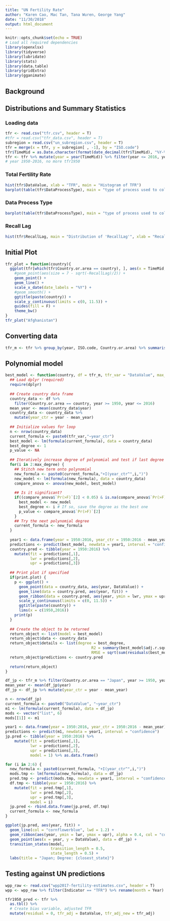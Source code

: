 ```yaml
---
title: "UN Fertility Rate"
author: "Karen Cao, Mac Tan, Tana Wuren, George Yang"
date: "11/30/2018"
output: html_document
---
```


```r
knitr::opts_chunk$set(echo = TRUE)
# Load all required dependencies
library(openxlsx)
library(tidyverse)
library(lubridate)
library(stats)
library(data.table)
library(gridExtra)
library(gganimate)
```

## Background


## Distributions and Summary Statistics

### Loading data


```r
tfr <- read.csv("tfr.csv", header = T)
#tfr = read.csv("tfr_data.csv", header = T)
subregion = read.csv("un_subregion.csv", header = T)
tfr = merge(x = tfr, y = subregion[ , -1], by = "ISO.code")
tfr$TimeMid = as.Date.character(format(date_decimal(tfr$TimeMid), "%Y-%m-%d"))
tfr <- tfr %>% mutate(year = year(TimeMid)) %>% filter(year <= 2016, year >= 1950)
# year 1950-2016, no more tfr1950
```

### Total Fertility Rate
```r
hist(tfr$DataValue, xlab = "TFR", main = "Histogram of TFR")
barplot(table(tfr$DataProcessType), main = "type of process used to collect the data")
```

### Data Process Type
```r
barplot(table(tfr$DataProcessType), main = "type of process used to collect the data")
```

### Recall Lag
```r
hist(tfr$RecallLag, main = "Distribution of 'RecallLag'", xlab = "RecallLag")
```

## Initial Plot
```r
tfr_plot = function(country){
  ggplot(tfr[which(tfr$Country.or.area == country), ], aes(x = TimeMid, y = DataValue, col = Series)) + 
    #geom_point(aes(size = 7 - sqrt(-RecallLag)/2)) + 
    geom_point() +
    geom_line() + 
    scale_x_date(date_labels = "%Y") + 
    #geom_smooth() + 
    ggtitle(paste(country)) + 
    scale_y_continuous(limits = c(0, 11.5)) + 
    guides(fill = F) + 
    theme_bw()
}
tfr_plot("Afghanistan")
```

## Converting data
```r
tfr_m <- tfr %>% group_by(year, ISO.code, Country.or.area) %>% summarise(DataValue = mean(DataValue)) %>% arrange(ISO.code, year) %>% ungroup()
```

## Polynomial model
```r
best_model <- function(country, df = tfr_m, tfr_var = "DataValue", max_degree = 10, print.plot = TRUE) {
  ## Load dplyr (required)
  require(dplyr)
  
  ## Create country data frame
  country_data <- df %>%
    filter(Country.or.area == country, year >= 1950, year <= 2016)
  mean_year <- mean(country_data$year)
  country_data <- country_data %>%
    mutate(year_ctr = year - mean_year)
  
  ## Initialize values for loop
  n <- nrow(country_data)
  current_formula <- paste0(tfr_var,"~year_ctr")
  best_model <- lm(formula(current_formula), data = country_data)
  best_degree <- 1
  p_value <- NA
  
  ## Iteratively increase degree of polynomial and test if last degree is significant
  for(i in 2:max_degree) {
    ## Stitch new term onto polynomial
    new_formula <- paste0(current_formula,"+I(year_ctr^",i,")")
    new_model <- lm(formula(new_formula), data = country_data)
    compare_anova <- anova(new_model, best_model)
    
    ## Is it significant? 
    if((compare_anova$`Pr(>F)`[2] < 0.05) & is.na(compare_anova$`Pr(>F)`[2]) == FALSE) {
      best_model <- new_model
      best_degree <- i # If so, save the degree as the best one
      p_value <- compare_anova$`Pr(>F)`[2]
    }
    ## Try the next polynomial degree
    current_formula <- new_formula
  }
  
  year1 <- data.frame(year = 1950:2016, year_ctr = 1950:2016 - mean_year)
  predictions <- predict(best_model, newdata = year1, interval = "confidence")
  country.pred <- tibble(year = 1950:2016) %>%
    mutate(fit = predictions[,1],
           lwr = predictions[,2],
           upr = predictions[,3])
  
  ## Print plot if specified
  if(print.plot) {
    p <- ggplot() + 
      geom_point(data = country_data, aes(year, DataValue)) + 
      geom_line(data = country.pred, aes(year, fit)) + 
      geom_ribbon(data = country.pred, aes(year, ymin = lwr, ymax = upr), alpha = 0.4) + 
      scale_y_continuous(limits = c(0, 11.5)) + 
      ggtitle(paste(country)) +
      lims(x = c(1950,2016))
    print(p)
  }
  
  ## Create the object to be returned
  return_object <- list(model = best_model)
  return_object$data <- country_data
  return_object$details <- list(degree = best_degree, 
                                      R2 = summary(best_model$adj.r.squared),
                                      RMSE = sqrt(sum(residuals(best_model)^2)/length(residuals(best_model))))
  return_object$predictions <- country.pred
  
  return(return_object)
}
```

```r
df_jp <- tfr_m %>% filter(Country.or.area == "Japan", year >= 1950, year <= 2016)
mean_year <- mean(df_jp$year)
df_jp <- df_jp %>% mutate(year_ctr = year - mean_year)

n <- nrow(df_jp)
current_formula <- paste0("DataValue", "~year_ctr")
m1 <- lm(formula(current_formula), data = df_jp)
mods <- vector("list", 6)
mods[[1]] <- m1

year1 <- data.frame(year = 1950:2016, year_ctr = 1950:2016 - mean_year)
predictions <- predict(m1, newdata = year1, interval = "confidence")
jp.pred <- tibble(year = 1950:2016) %>%
    mutate(fit = predictions[,1],
           lwr = predictions[,2],
           upr = predictions[,3],
           model = 1) %>% as.data.frame()

for (i in 2:6) {
  new_formula <- paste0(current_formula, "+I(year_ctr^",i,")")
  mods.tmp <- lm(formula(new_formula), data = df_jp)
  pred.tmp <- predict(mods.tmp, newdata = year1, interval = "confidence")
  df.tmp <- tibble(year = 1950:2016) %>%
    mutate(fit = pred.tmp[,1],
           lwr = pred.tmp[,2],
           upr = pred.tmp[,3],
           model = i)
  jp.pred <- rbind.data.frame(jp.pred, df.tmp)
  current_formula <- new_formula
}

ggplot(jp.pred, aes(year, fit)) +
  geom_line(col = "cornflowerblue", lwd = 1.2) +
  geom_ribbon(aes(year, ymin = lwr, ymax = upr), alpha = 0.4, col = "cornflowerblue", fill = "cornflowerblue") + 
  geom_point(aes(x = year, y = DataValue), data = df_jp) +
  transition_states(model,
                    transition_length = 0.5,
                    state_length = 0.5) +
  labs(title = "Japan; Degree: {closest_state}")

```

## Testing against UN predictions
```r
wpp_raw <- read.csv("wpp2017-fertility-estimates.csv", header = T)
wpp <- wpp_raw %>% filter(Indicator == "TFR") %>% rename(month = Year) %>% mutate(year = substr(month, 1, 4)) %>% left_join(subregion[, c(2,1)], by = c("LocID" = "ISO.code"))
```

```r
tfr1950_pred <- tfr %>%
  as.tbl() %>%
  # Create bias variable, adjusted TFR
  mutate(residual = 0, tfr_adj = DataValue, tfr_adj_new = tfr_adj)
```








